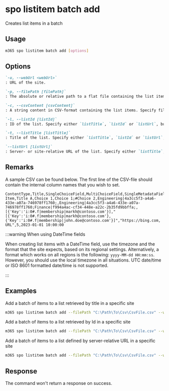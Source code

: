 
# spo listitem batch add

Creates list items in a batch

## Usage

```sh
m365 spo listitem batch add [options]
```

## Options

```md definition-list
`-u, --webUrl <webUrl>`
: URL of the site.

`-p, --filePath [filePath]`
: The absolute or relative path to a flat file containing the list items.

`-c, --csvContent [csvContent]`
: A string content in CSV-format containing the list items. Specify filePath or csvContent, but not both.

`-l, --listId [listId]`
: ID of the list. Specify either `listTitle`, `listId` or `listUrl`, but not multiple.

`-t, --listTitle [listTitle]`
: Title of the list. Specify either `listTitle`, `listId` or `listUrl`, but not multiple.

`--listUrl [listUrl]`
: Server- or site-relative URL of the list. Specify either `listTitle`, `listId` or `listUrl`, but not multiple.
```

<Global />

## Remarks

A sample CSV can be found below. The first line of the CSV-file should contain the internal column names that you wish to set.

```csv
ContentType,Title,SingleChoiceField,MultiChoiceField,SingleMetadataField,MultiMetadataField,SinglePeopleField,MultiPeopleField,CustomHyperlink,NumberField,DateTimeField
Item,Title A,Choice 1,Choice 1;#Choice 2,Engineering|4a3cc5f3-a4a6-433e-a07a-746978ff1760;,Engineering|4a3cc5f3-a4a6-433e-a07a-746978ff1760;Finance|f994a4ac-cf34-448e-a22c-2b35fd9bbffa;,[{'Key':'i:0#.f|membership|markh@contoso.com'}],"[{'Key':'i:0#.f|membership|markh@contoso.com'},{'Key':'i:0#.f|membership|john.doe@contoso.com'}]","https://bing.com, URL",5,2023-01-01 10:00:00
```

:::warning When using DateTime fields

When creating list items with a DateTime field, use the timezone and the format that the site expects, based on its regional settings. Alternatively, a format which works on all regions is the following: `yyyy-MM-dd HH:mm:ss`. However, you should use the local timezone in all situations. UTC date/time or ISO 8601 formatted date/time is not supported.

:::

## Examples

Add a batch of items to a list retrieved by title in a specific site

```sh
m365 spo listitem batch add --filePath "C:\Path\To\Csv\CsvFile.csv" --webUrl https://contoso.sharepoint.com/sites/project-x --listTitle "Demo List"
```

Add a batch of items to a list retrieved by Id in a specific site

```sh
m365 spo listitem batch add --filePath "C:\Path\To\Csv\CsvFile.csv" --webUrl https://contoso.sharepoint.com/sites/project-x --listId fe54c47b-22e4-4cab-8a10-3fc54003fb4c
```

Add a batch of items to a list defined by server-relative URL in a specific site

```sh
m365 spo listitem batch add --filePath "C:\Path\To\Csv\CsvFile.csv" --webUrl https://contoso.sharepoint.com/sites/project-x --listUrl "/sites/project-x/lists/Demo List"
```

## Response

The command won't return a response on success.
